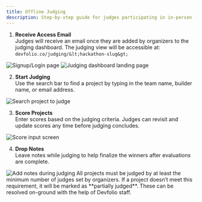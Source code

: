 ```yaml
---
title: Offline Judging
description: Step-by-step guide for judges participating in in-person (offline) hackathons using Devfolio’s judging dashboard.
---
```


1. **Receive Access Email**  
   Judges will receive an email once they are added by organizers to the judging dashboard. The judging view will be accessible at:  
   `devfolio.co/judging/&lt;hackathon-slug&gt;`

<img src="/assets/image (21).png" alt="Signup/Login page" />
<img src="/assets/image (27).png" alt="Judging dashboard landing page" />

2. **Start Judging**  
   Use the search bar to find a project by typing in the team name, builder name, or email address.

<img src="/assets/image (25).png" alt="Search project to judge" />

3. **Score Projects**  
   Enter scores based on the judging criteria. Judges can revisit and update scores any time before judging concludes.

<img src="/assets/image (28).png" alt="Score input screen" />

4. **Drop Notes**  
   Leave notes while judging to help finalize the winners after evaluations are complete.

<img src="/assets/image (30).png" alt="Add notes during judging" />

<Callout type="info" title="Judging Completion Requirement">
All projects must be judged by at least the minimum number of judges set by organizers. If a project doesn’t meet this requirement, it will be marked as **partially judged**. These can be resolved on-ground with the help of Devfolio staff.
</Callout>
